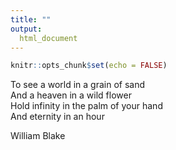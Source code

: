 ```yaml
---
title: ""
output:
  html_document
---
```


```r
knitr::opts_chunk$set(echo = FALSE)
```


To see a world in a grain of sand  
And a heaven in a wild flower  
Hold infinity in the palm of your hand  
And eternity in an hour  

William Blake


